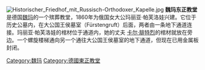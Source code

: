 [[File:Historischer_Friedhof_mit_Russisch-Orthodoxer_Kapelle.jpg|thumb]]
'''魏玛东正教堂'''是德国[[魏玛|魏玛]]的一个殡葬教堂，1860年为俄国女大公玛丽亚·帕芙洛娃兴建。它位于历史公墓内，在大公国王侯墓室（Fürstengruft）后面，两者由一条地下通道连接。玛丽亚·帕芙洛娃的棺材位于通道内，她的丈夫 [[卡尔·腓特烈_(萨克森-魏玛-艾森纳赫大公)|卡尔·腓特烈]]的棺材就放在旁边。一个螺旋楼梯通向另一个通往大公国王侯墓室的地下通道，但现在已用金属板封闭。
{{Commons category|Russisch-Orthodoxe Kapelle (Weimar)}}

{{coord|50|58|21|N|11|19|32|E|type:city_source:kolossus-plwiki|display=title}}

[[Category:魏玛|Category:魏玛]]
[[Category:德國東正教堂|Category:德國東正教堂]]